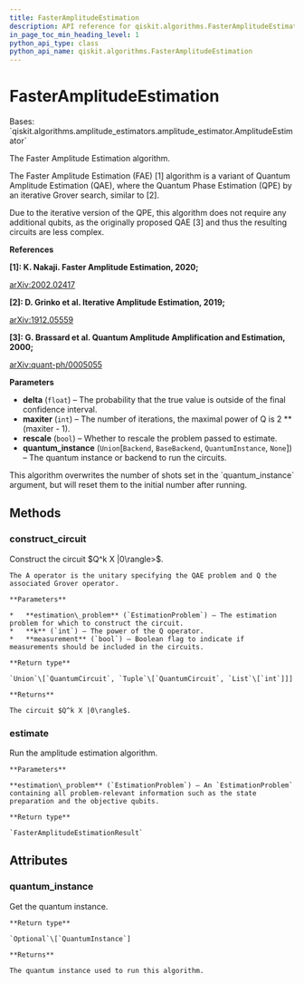 ```yaml
---
title: FasterAmplitudeEstimation
description: API reference for qiskit.algorithms.FasterAmplitudeEstimation
in_page_toc_min_heading_level: 1
python_api_type: class
python_api_name: qiskit.algorithms.FasterAmplitudeEstimation
---
```


# FasterAmplitudeEstimation

<Class id="qiskit.algorithms.FasterAmplitudeEstimation" isDedicatedPage={true} github="https://github.com/qiskit/qiskit/tree/stable/0.19/qiskit/algorithms/amplitude_estimators/fae.py" signature="FasterAmplitudeEstimation(delta, maxiter, rescale=True, quantum_instance=None)">
  Bases: `qiskit.algorithms.amplitude_estimators.amplitude_estimator.AmplitudeEstimator`

  The Faster Amplitude Estimation algorithm.

  The Faster Amplitude Estimation (FAE) \[1] algorithm is a variant of Quantum Amplitude Estimation (QAE), where the Quantum Phase Estimation (QPE) by an iterative Grover search, similar to \[2].

  Due to the iterative version of the QPE, this algorithm does not require any additional qubits, as the originally proposed QAE \[3] and thus the resulting circuits are less complex.

  **References**

  **\[1]: K. Nakaji. Faster Amplitude Estimation, 2020;**

  [arXiv:2002.02417](https://arxiv.org/pdf/2003.02417.pdf)

  **\[2]: D. Grinko et al. Iterative Amplitude Estimation, 2019;**

  [arXiv:1912.05559](http://arxiv.org/abs/1912.05559)

  **\[3]: G. Brassard et al. Quantum Amplitude Amplification and Estimation, 2000;**

  [arXiv:quant-ph/0005055](http://arxiv.org/abs/quant-ph/0005055)

  **Parameters**

  *   **delta** (`float`) – The probability that the true value is outside of the final confidence interval.
  *   **maxiter** (`int`) – The number of iterations, the maximal power of Q is 2 \*\* (maxiter - 1).
  *   **rescale** (`bool`) – Whether to rescale the problem passed to estimate.
  *   **quantum\_instance** (`Union`\[`Backend`, `BaseBackend`, `QuantumInstance`, `None`]) – The quantum instance or backend to run the circuits.

  <Admonition title="Note" type="note">
    This algorithm overwrites the number of shots set in the `quantum_instance` argument, but will reset them to the initial number after running.
  </Admonition>

  ## Methods

  ### construct\_circuit

  <Function id="qiskit.algorithms.FasterAmplitudeEstimation.construct_circuit" signature="FasterAmplitudeEstimation.construct_circuit(estimation_problem, k, measurement=False)">
    Construct the circuit $Q^k X |0\rangle>$.

    The A operator is the unitary specifying the QAE problem and Q the associated Grover operator.

    **Parameters**

    *   **estimation\_problem** (`EstimationProblem`) – The estimation problem for which to construct the circuit.
    *   **k** (`int`) – The power of the Q operator.
    *   **measurement** (`bool`) – Boolean flag to indicate if measurements should be included in the circuits.

    **Return type**

    `Union`\[`QuantumCircuit`, `Tuple`\[`QuantumCircuit`, `List`\[`int`]]]

    **Returns**

    The circuit $Q^k X |0\rangle$.
  </Function>

  ### estimate

  <Function id="qiskit.algorithms.FasterAmplitudeEstimation.estimate" signature="FasterAmplitudeEstimation.estimate(estimation_problem)">
    Run the amplitude estimation algorithm.

    **Parameters**

    **estimation\_problem** (`EstimationProblem`) – An `EstimationProblem` containing all problem-relevant information such as the state preparation and the objective qubits.

    **Return type**

    `FasterAmplitudeEstimationResult`
  </Function>

  ## Attributes

  ### quantum\_instance

  <Attribute id="qiskit.algorithms.FasterAmplitudeEstimation.quantum_instance">
    Get the quantum instance.

    **Return type**

    `Optional`\[`QuantumInstance`]

    **Returns**

    The quantum instance used to run this algorithm.
  </Attribute>
</Class>

